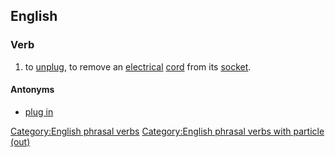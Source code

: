 ==English==

===Verb===
{{head|en|verb|head=[[plug]] [[out]]}}

# {{Ireland|colloquial}} to [[unplug]], to remove an [[electrical]] [[cord]] from its [[socket]].

====Antonyms====
* [[plug in]]

[[Category:English phrasal verbs]]
[[Category:English phrasal verbs with particle (out)]]